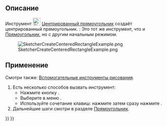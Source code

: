 <languages/>

{{Docnav/ru
|[[Sketcher_CreateRectangle/ru|Прямоугольник]]
|[[Sketcher_CreateOblong/ru|Скруглённый прямоугольник]]
|[[Sketcher_Workbench/ru|Скетчер]]
|IconL=Sketcher_CreateRectangle.svg
|IconR=Sketcher_CreateOblong.svg
|IconC=Workbench_Sketcher.svg
}}

{{GuiCommand/ru
|Name/ru=Создать центрированный прямоугольник
|Name=Sketcher CreateRectangle Center
|MenuLocation=Эскиз → Геометрия эскиза → Создать центрированный прямоугольник
|Workbenches=[[Sketcher_Workbench/ru|Скетчер]]
|Shortcut={{KEY|G}} {{KEY|V}}
|Version=0.20
|SeeAlso=[[Sketcher_CreateRectangle/ru|Скетчер Создать прямоугольник]]
}}

<span id="Description"></span>
== Описание ==

Инструмент [[Image:Sketcher_CreateRectangle_Center.svg|24px]] [[Sketcher_CreateRectangle_Center/ru|Центрированный прямоугольник]] создаёт центрированный прямоугольник. {{Version/ru|1.0}}: Это тот же инструмент, что и [[Sketcher_CreateRectangle|Прямоугольник]], но с другим начальным режимом.

[[Image:SketcherCreateCenteredRectangleExample.png‎]]

<span id="Usage"></span>
== Применение ==

Смотри также: [[Sketcher_Workbench/ru#Drawing_aids|Вспомогательные инструменты рисования]].

# Есть несколько способов вызвать инструмент:
#* Нажмите кнопку {{Button|[[Image:Sketcher_CreateRectangle_Center.svg|16px]] [[Sketcher_CreateRectangle_Center/ru|Центрированный прямоугольник]]}}.
#* Выберите в меню {{MenuCommand|Эскиз → Геометрия эскиза → [[Image:Sketcher_CreateRectangle_Center.svg|16px]] Создать центрированный прямоугольник}}.
#* Используйте сочетание клавиш: нажмите {{KEY|G}} затем сразу нажмите {{KEY|V}}.
# Дальнейшие шаги смотри в разделе [[Sketcher CreateRectangle/ru#Usage|Прямоугольник]].


{{Docnav/ru
|[[Sketcher_CreateRectangle/ru|Прямоугольник]]
|[[Sketcher_CreateOblong/ru|Скруглённый прямоугольник]]
|[[Sketcher_Workbench/ru|Скетчер]]
|IconL=Sketcher_CreateRectangle.svg
|IconR=Sketcher_CreateOblong.svg
|IconC=Workbench_Sketcher.svg
}}

{{Sketcher_Tools_navi{{#translation:}}}}
{{Userdocnavi{{#translation:}}}}